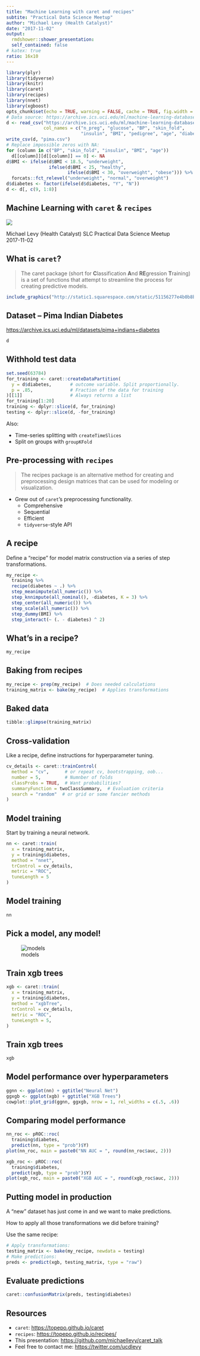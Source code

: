 ```yaml
---
title: "Machine Learning with caret and recipes"
subtite: "Practical Data Science Meetup"
author: "Michael Levy (Health Catalyst)"
date: "2017-11-02"
output:
  rmdshower::shower_presentation:
  self_contained: false
# katex: true
ratio: 16x10
---
```


```r
library(plyr)
library(tidyverse)
library(knitr)
library(caret)
library(recipes)
library(nnet)
library(xgboost)
opts_chunk$set(echo = TRUE, warning = FALSE, cache = TRUE, fig.width = 4)
# Data source: https://archive.ics.uci.edu/ml/machine-learning-databases/pima-indians-diabetes/pima-indians-diabetes.data
d <- read_csv("https://archive.ics.uci.edu/ml/machine-learning-databases/pima-indians-diabetes/pima-indians-diabetes.data",
              col_names = c("n_preg", "glucose", "BP", "skin_fold",
                            "insulin", "BMI", "pedigree", "age", "diabetes"))
write_csv(d, "pima.csv")
# Replace impossible zeros with NA:
for (column in c("BP", "skin_fold", "insulin", "BMI", "age"))
  d[[column]][d[[column]] == 0] <- NA
d$BMI <- ifelse(d$BMI < 18.5, "underweight", 
                ifelse(d$BMI < 25, "healthy", 
                       ifelse(d$BMI < 30, "overweight", "obese"))) %>%
  forcats::fct_relevel("underweight", "normal", "overweight") 
d$diabetes <- factor(ifelse(d$diabetes, "Y", "N"))
d <- d[, c(9, 1:8)]
```




## Machine Learning with `caret` & `recipes`

<img src="https://media.istockphoto.com/photos/carrot-isolated-picture-id166106089?k=6&m=166106089&s=612x612&w=0&h=QyF1Ktkjyez28_Wo5O6skqFta5XDEnyxPoUpfYRgj8A=" class="cover">

<p class="black">
Michael Levy (Health Catalyst)
SLC Practical Data Science Meetup  
2017-11-02
</p>

## What is `caret`?


<div class="double">

<p class="double-flow">

> The caret package (short for **C**lassification **A**nd **RE**gression **T**raining) is a set of functions that attempt to streamline the process for creating predictive models.

</p><p class="double-flow">

```r
include_graphics("http://static1.squarespace.com/static/51156277e4b0b8b2ffe11c00/t/51157487e4b0b8b2ffe16829/1509217882069/")
```

</p>
</div>

## Dataset -- Pima Indian Diabetes {.smaller}

<https://archive.ics.uci.edu/ml/datasets/pima+indians+diabetes>

```r
d
```

## Withhold test data

```r
set.seed(63784)
for_training <- caret::createDataPartition(
  y = d$diabetes,       # outcome variable. Split proportionally.
  p = .85,              # Fraction of the data for training
)[[1]]                  # Always returns a list
for_training[1:20]
training <- dplyr::slice(d, for_training)
testing <- dplyr::slice(d, -for_training)
```

Also:

- Time-series splitting with `createTimeSlices`
- Split on groups with `groupKFold`

## Pre-processing with `recipes`

> The recipes package is an alternative method for creating and preprocessing design matrices that can be used for modeling or visualization.

- Grew out of `caret`'s preprocessing functionality. 
  - Comprehensive
  - Sequential
  - Efficient
  - `tidyverse`-style API

## A recipe

Define a "recipe" for model matrix construction via a series of step transformations. 

```r
my_recipe <- 
  training %>%
  recipe(diabetes ~ .) %>%
  step_meanimpute(all_numeric()) %>%
  step_knnimpute(all_nominal(), -diabetes, K = 3) %>%
  step_center(all_numeric()) %>%
  step_scale(all_numeric()) %>%
  step_dummy(BMI) %>%
  step_interact(~ (. - diabetes) ^ 2)  
```

## What's in a recipe?

```r
my_recipe
```

## Baking from recipes

```r
my_recipe <- prep(my_recipe)  # Does needed calculations
training_matrix <- bake(my_recipe)  # Applies transformations
```

## Baked data

```r
tibble::glimpse(training_matrix)
```

## Cross-validation

Like a recipe, define instructions for hyperparameter tuning.

```r
cv_details <- caret::trainControl(
  method = "cv",      # or repeat cv, bootstrapping, oob...
  number = 5,         # Numnber of folds
  classProbs = TRUE,  # Want probabilities?
  summaryFunction = twoClassSummary,  # Evaluation criteria
  search = "random"  # or grid or some fancier methods
)
```

## Model training

Start by training a neural network.

```r
nn <- caret::train(
  x = training_matrix, 
  y = training$diabetes, 
  method = "nnet", 
  trControl = cv_details, 
  metric = "ROC", 
  tuneLength = 5
)
```

## Model training

```r
nn
```

## Pick a model, any model!

![models](models.png)

## Train xgb trees

```r
xgb <- caret::train(
  x = training_matrix, 
  y = training$diabetes, 
  method = "xgbTree", 
  trControl = cv_details, 
  metric = "ROC", 
  tuneLength = 5, 
)
```

## Train xgb trees

```r
xgb
```

## Model performance over hyperparameters

```r
ggnn <- ggplot(nn) + ggtitle("Neural Net")
ggxgb <- ggplot(xgb) + ggtitle("XGB Trees")
cowplot::plot_grid(ggnn, ggxgb, nrow = 1, rel_widths = c(.5, .6))
```

## Comparing model performance

<div class="double">

<p class="double-flow">

```r
nn_roc <- pROC::roc(
  training$diabetes, 
  predict(nn, type = "prob")$Y) 
plot(nn_roc, main = paste0("NN AUC = ", round(nn_roc$auc, 2)))
```

</p><p class="double-flow">

```r
xgb_roc <- pROC::roc(
  training$diabetes, 
  predict(xgb, type = "prob")$Y) 
plot(xgb_roc, main = paste0("XGB AUC = ", round(xgb_roc$auc, 2)))
```

</p>
</div>

## Putting model in production

A "new" dataset has just come in and we want to make predictions.

How to apply all those transformations we did before training?

Use the same recipe:

```r
# Apply transformations:
testing_matrix <- bake(my_recipe, newdata = testing)
# Make predictions:
preds <- predict(xgb, testing_matrix, type = "raw")
```

## Evaluate predictions

```r
caret::confusionMatrix(preds, testing$diabetes)
```

## Resources

- `caret`: <https://topepo.github.io/caret>
- `recipes`: <https://topepo.github.io/recipes/>
- This presentation: <https://github.com/michaellevy/caret_talk>
- Feel free to contact me: <https://twitter.com/ucdlevy>
